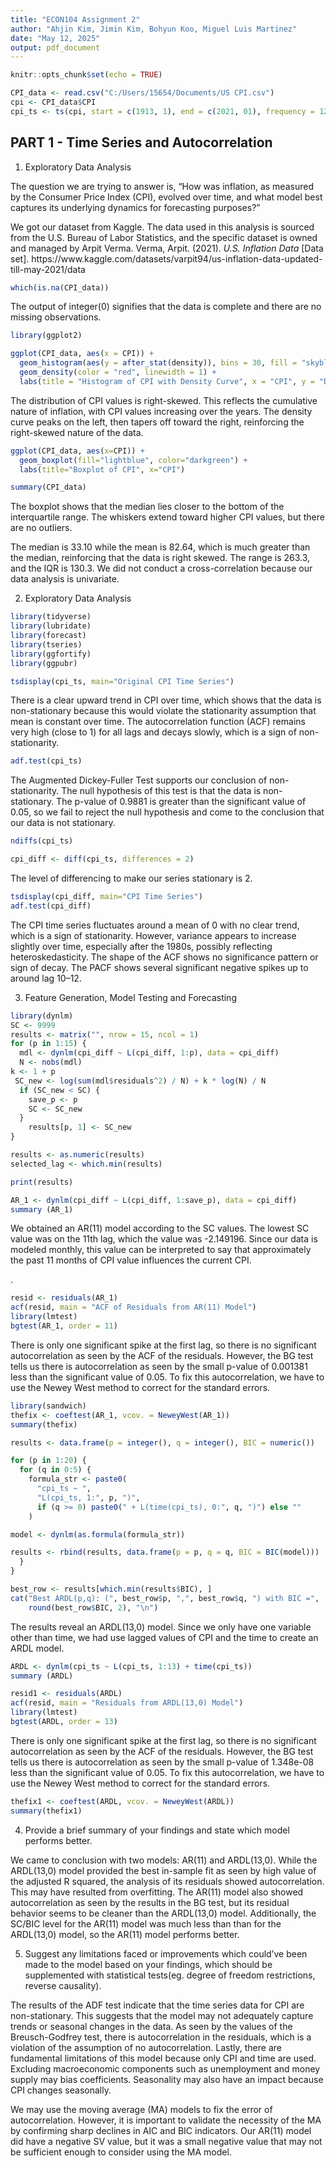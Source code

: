 ---
title: "ECON104 Assignment 2"
author: "Ahjin Kim, Jimin Kim, Bohyun Koo, Miguel Luis Martinez"
date: "May 12, 2025"
output: pdf_document
---

```{r setup, include=FALSE}
knitr::opts_chunk$set(echo = TRUE)
```

```{r}
CPI_data <- read.csv("C:/Users/15654/Documents/US CPI.csv")
cpi <- CPI_data$CPI
cpi_ts <- ts(cpi, start = c(1913, 1), end = c(2021, 01), frequency = 12)
```

## PART 1 - Time Series and Autocorrelation

1. Exploratory Data Analysis

\textcolor{blue}{(a) Briefly discuss the question you are trying to answer.}

The question we are trying to answer is, "How was inflation, as measured by the Consumer Price Index (CPI), evolved over time, and what model best captures its underlying dynamics for forecasting purposes?"

\textcolor{blue}{(b) Cite the dataset and give a summary of what the dataset is about; make sure it is a time-series.}

We got our dataset from Kaggle. The data used in this analysis is sourced from the U.S. Bureau of Labor Statistics, and the specific dataset is owned and managed by Arpit Verma. 
Verma, Arpit. (2021). *U.S. Inflation Data* [Data set]. https://www.kaggle.com/datasets/varpit94/us-inflation-data-updated-till-may-2021/data 

\textcolor{blue}{(c) First check for completeness and consistency of the data (if there are NAs or missing observations, replace with the value of the previous observation; make a note of this)}

```{r}
which(is.na(CPI_data))
```
The output of integer(0) signifies that the data is complete and there are no missing observations.

\textcolor{blue}{(d) Provide descriptive analyses of your variables. This should include the histogram with overlying density, boxplots, cross correlation. All figures/statistics must include comments.}

```{r histogram-density, echo=TRUE}
library(ggplot2)

ggplot(CPI_data, aes(x = CPI)) +
  geom_histogram(aes(y = after_stat(density)), bins = 30, fill = "skyblue", color = "black") +
  geom_density(color = "red", linewidth = 1) +
  labs(title = "Histogram of CPI with Density Curve", x = "CPI", y = "Density")

```
The distribution of CPI values is right-skewed. This reflects the cumulative nature of inflation, with CPI values increasing over the years. The density curve peaks on the left, then tapers off toward the right, reinforcing the right-skewed nature of the data.


```{r}
ggplot(CPI_data, aes(x=CPI)) +
  geom_boxplot(fill="lightblue", color="darkgreen") +
  labs(title="Boxplot of CPI", x="CPI")

summary(CPI_data)
```
The boxplot shows that the median lies closer to the bottom of the interquartile range. The whiskers extend toward higher CPI values, but there are no outliers. 

The median is 33.10 while the mean is 82.64, which is much greater than the median, reinforcing that the data is right skewed. The range is 263.3, and the IQR is 130.3. We did not conduct a cross-correlation because our data analysis is univariate. 



2. Exploratory Data Analysis

\textcolor{blue}{(a) With tsdisplay or ggtsdisplay, for each variable, use its time series plot, ACF and PACF to comment on its stationarity (you can also decompose the time series; note if there is seasonality). To supplement this, use the appropriate Dickey-Fuller (unit root) test, to determine whether or not it is stationary. Note using its PACF what the suspected order might be.}

```{r}
library(tidyverse)
library(lubridate)
library(forecast)
library(tseries)
library(ggfortify)
library(ggpubr)

tsdisplay(cpi_ts, main="Original CPI Time Series")
```

There is a clear upward trend in CPI over time, which shows that the data is non-stationary because this would violate the stationarity assumption that mean is constant over time. The autocorrelation function (ACF) remains very high (close to 1) for all lags and decays slowly, which is a sign of non-stationarity. 

```{r}
adf.test(cpi_ts)
```
The Augmented Dickey-Fuller Test supports our conclusion of non-stationarity. The null hypothesis of this test is that the data is non-stationary. The p-value of 0.9881 is greater than the significant value of 0.05, so we fail to reject the null hypothesis and come to the conclusion that our data is not stationary. 

\textcolor{blue}{(b) If it is not stationary, determine the level of differencing to make our series stationary. We can use the ndiffs function which performs a unit-root test to determine this. After this, difference your data to ascertain a stationary time series. Re-do part a) for your differenced time series and comment on the time series plot, ACF and PACF. Recall that the time series models we’ve observed rely on stationarity.}

```{r}
ndiffs(cpi_ts)
```
```{r}
cpi_diff <- diff(cpi_ts, differences = 2)
```

The level of differencing to make our series stationary is 2. 

```{r}
tsdisplay(cpi_diff, main="CPI Time Series")
adf.test(cpi_diff)
```

The CPI time series fluctuates around a mean of 0 with no clear trend, which is a sign of stationarity. However, variance appears to increase slightly over time, especially after the 1980s, possibly reflecting heteroskedasticity. The shape of the ACF shows no significance pattern or sign of decay. The PACF shows several significant negative spikes up to around lag 10–12.


3. Feature Generation, Model Testing and Forecasting

\textcolor{blue}{(a) Fit an AR(p) model to the data (using part 2(a), AIC or some built in R function) and describe the model obtained.}

```{r}
library(dynlm)
SC <- 9999
results <- matrix("", nrow = 15, ncol = 1)
for (p in 1:15) {
  mdl <- dynlm(cpi_diff ~ L(cpi_diff, 1:p), data = cpi_diff)
  N <- nobs(mdl)
k <- 1 + p
 SC_new <- log(sum(mdl$residuals^2) / N) + k * log(N) / N
  if (SC_new < SC) {
    save_p <- p
    SC <- SC_new
  }
    results[p, 1] <- SC_new
}

results <- as.numeric(results)
selected_lag <- which.min(results)

print(results)

```
```{r}
AR_1 <- dynlm(cpi_diff ~ L(cpi_diff, 1:save_p), data = cpi_diff)
summary (AR_1)
```
We obtained an AR(11) model according to the SC values. The lowest SC value was on the 11th lag, which the value was -2.149196. Since our data is modeled monthly, this value can be interpreted to say that approximately the past 11 months of CPI value influences the current CPI.  

\textcolor{blue}{(b) Plot and comment on the ACF of the residuals of the model chosen in 3(a). If the model is properly fit, then we should see no autocorrelations in the residuals. Carry out a formal test for autocorrelation and comment on the results}.

```{r}
resid <- residuals(AR_1)
acf(resid, main = "ACF of Residuals from AR(11) Model")
library(lmtest)
bgtest(AR_1, order = 11)
```

There is only one significant spike at the first lag, so there is no significant autocorrelation as seen by the ACF of the residuals. However, the BG test tells us there is autocorrelation as seen by the small p-value of 0.001381 less than the significant value of 0.05. To fix this autocorrelation, we have to use the Newey West method to correct for the standard errors. 

```{r}
library(sandwich)
thefix <- coeftest(AR_1, vcov. = NeweyWest(AR_1))
summary(thefix)
```

\textcolor{blue}{(c) Using the appropriate predictors, fit an ARDL(p,q) model to the data and repeat step (b) in part 3.}

```{r}

results <- data.frame(p = integer(), q = integer(), BIC = numeric())

for (p in 1:20) {
  for (q in 0:5) {
    formula_str <- paste0(
      "cpi_ts ~ ",
      "L(cpi_ts, 1:", p, ")",
      if (q >= 0) paste0(" + L(time(cpi_ts), 0:", q, ")") else ""
    )

model <- dynlm(as.formula(formula_str))

results <- rbind(results, data.frame(p = p, q = q, BIC = BIC(model)))
  }
}

best_row <- results[which.min(results$BIC), ]
cat("Best ARDL(p,q): (", best_row$p, ",", best_row$q, ") with BIC =", 
    round(best_row$BIC, 2), "\n")
```


The results reveal an ARDL(13,0) model. Since we only have one variable other than time, we had use lagged values of CPI and the time to create an ARDL model. 

```{r}
ARDL <- dynlm(cpi_ts ~ L(cpi_ts, 1:13) + time(cpi_ts))
summary (ARDL)
```

```{r}
resid1 <- residuals(ARDL)
acf(resid, main = "Residuals from ARDL(13,0) Model")
library(lmtest)
bgtest(ARDL, order = 13)
```
There is only one significant spike at the first lag, so there is no significant autocorrelation as seen by the ACF of the residuals. However, the BG test tells us there is autocorrelation as seen by the small p-value of 1.348e-08 less than the significant value of 0.05. To fix this autocorrelation, we have to use the Newey West method to correct for the standard errors. 

```{r}
thefix1 <- coeftest(ARDL, vcov. = NeweyWest(ARDL))
summary(thefix1)
```


4. Provide a brief summary of your findings and state which model performs better.

We came to conclusion with two models: AR(11) and ARDL(13,0). While the ARDL(13,0) model provided the best in-sample fit as seen by high value of the adjusted R squared, the analysis of its residuals showed autocorrelation. This may have resulted from overfitting. The AR(11) model also showed autocorrelation as seen by the results in the BG test, but its residual behavior seems to be cleaner than the ARDL(13,0) model. Additionally, the SC/BIC level for the AR(11) model was much less than than for the ARDL(13,0) model, so the AR(11) model performs better. 

5. Suggest any limitations faced or improvements which could’ve been made to the model based on your findings, which should be supplemented with statistical tests(eg. degree of freedom restrictions, reverse causality).

The results of the ADF test indicate that the time series data for CPI are non-stationary. This suggests that the model may not adequately capture trends or seasonal changes in the data. As seen by the values of the Breusch-Godfrey test, there is autocorrelation in the residuals, which is a violation of the assumption of no autocorrelation. Lastly, there are fundamental limitations of this model because only CPI and time are used. Excluding macroeconomic components such as unemployment and money supply may bias coefficients. Seasonality may also have an impact because CPI changes seasonally.

We may use the moving average (MA) models to fix the error of autocorrelation. However, it is important to validate the necessity of the MA by confirming sharp declines in AIC and BIC indicators. Our AR(11) model did have a negative SV value, but it was a small negative value that may not be sufficient enough to consider using the MA model. 



